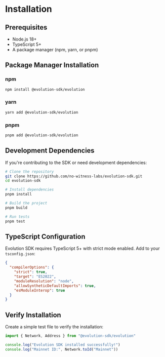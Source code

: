 # Installation

## Prerequisites

- Node.js 18+
- TypeScript 5+
- A package manager (npm, yarn, or pnpm)

## Package Manager Installation

### npm

```bash
npm install @evolution-sdk/evolution
```

### yarn

```bash
yarn add @evolution-sdk/evolution
```

### pnpm

```bash
pnpm add @evolution-sdk/evolution
```

## Development Dependencies

If you're contributing to the SDK or need development dependencies:

```bash
# Clone the repository
git clone https://github.com/no-witness-labs/evolution-sdk.git
cd evolution-sdk

# Install dependencies
pnpm install

# Build the project
pnpm build

# Run tests
pnpm test
```

## TypeScript Configuration

Evolution SDK requires TypeScript 5+ with strict mode enabled. Add to your `tsconfig.json`:

```json
{
  "compilerOptions": {
    "strict": true,
    "target": "ES2022",
    "moduleResolution": "node",
    "allowSyntheticDefaultImports": true,
    "esModuleInterop": true
  }
}
```

## Verify Installation

Create a simple test file to verify the installation:

```typescript
import { Network, Address } from "@evolution-sdk/evolution"

console.log("Evolution SDK installed successfully!")
console.log("Mainnet ID:", Network.toId("Mainnet"))
```
